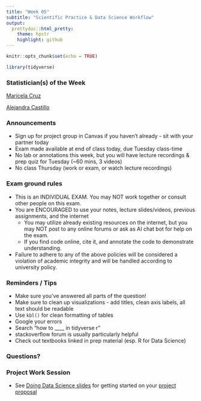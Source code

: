```yaml
---
title: "Week 05"
subtitle: "Scientific Practice & Data Science Workflow"
output: 
  prettydoc::html_pretty:
    theme: hpstr
    highlight: github
---
```


```r
knitr::opts_chunk$set(echo = TRUE)
```

```r
library(tidyverse)
```


### Statistician(s) of the Week

[Maricela Cruz](https://hardin47.github.io/CURV/scholars/cruz.html)

[Alejandra Castillo](https://hardin47.github.io/CURV/scholars/castillo.html)

### Announcements

+ Sign up for project group in Canvas if you haven't already - sit with your partner today
+ Exam made available at end of class today, due Tuesday class-time
+ No lab or annotations this week, but you will have lecture recordings & prep quiz for Tuesday (~60 mins, 3 videos)
+ No class Thursday (work or exam, or watch lecture recordings)

### Exam ground rules

+ This is an INDIVIDUAL EXAM. You may NOT work together or consult other people on this exam.
+ You are ENCOURAGED to use your notes, lecture slides/videos, previous assignments, and the internet
    + You may utilize already existing resources on the internet, but you may NOT post to any online forums or ask as AI chat bot for help on the exam.  
    + If you find code online, cite it, and annotate the code to demonstrate understanding. 
+ Failure to adhere to any of the above policies will be considered a violation of academic integrity and will be handled according to university policy.

### Reminders / Tips

+ Make sure you've answered all parts of the question!
+ Make sure to clean up visualizations - add titles, clean axis labels, all text should be readable
+ Use `kbl()` for clean formatting of tables
+ Google your errors
+ Search "how to ____ in tidyverse r"
+ stackoverflow forum is usually particularly helpful
+ Check out textbooks linked in prep material (esp. R for Data Science)

### Questions?


### Project Work Session

- See [Doing Data Science slides](https://kgfitzgerald.github.io/APU_MATH_250/slides/16-doing-data-science.html#1) for getting started on your [project proposal](https://apumath250.netlify.app/project/#project-proposal)


